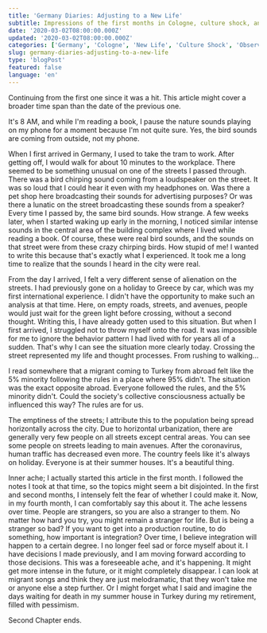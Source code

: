 ```yaml
---
title: 'Germany Diaries: Adjusting to a New Life'
subtitle: Impressions of the first months in Cologne, culture shock, and new discoveries
date: '2020-03-02T08:00:00.000Z'
updated: '2020-03-02T08:00:00.000Z'
categories: ['Germany', 'Cologne', 'New Life', 'Culture Shock', 'Observations']
slug: germany-diaries-adjusting-to-a-new-life
type: 'blogPost'
featured: false
language: 'en'
---
```


Continuing from the first one since it was a hit. This article might cover a broader time span than the date of the previous one.

It's 8 AM, and while I'm reading a book, I pause the nature sounds playing on my phone for a moment because I'm not quite sure. Yes, the bird sounds are coming from outside, not my phone.

When I first arrived in Germany, I used to take the tram to work. After getting off, I would walk for about 10 minutes to the workplace. There seemed to be something unusual on one of the streets I passed through. There was a bird chirping sound coming from a loudspeaker on the street. It was so loud that I could hear it even with my headphones on. Was there a pet shop here broadcasting their sounds for advertising purposes? Or was there a lunatic on the street broadcasting these sounds from a speaker? Every time I passed by, the same bird sounds. How strange. A few weeks later, when I started waking up early in the morning, I noticed similar intense sounds in the central area of the building complex where I lived while reading a book. Of course, these were real bird sounds, and the sounds on that street were from these crazy chirping birds. How stupid of me! I wanted to write this because that's exactly what I experienced. It took me a long time to realize that the sounds I heard in the city were real.

From the day I arrived, I felt a very different sense of alienation on the streets. I had previously gone on a holiday to Greece by car, which was my first international experience. I didn't have the opportunity to make such an analysis at that time. Here, on empty roads, streets, and avenues, people would just wait for the green light before crossing, without a second thought. Writing this, I have already gotten used to this situation. But when I first arrived, I struggled not to throw myself onto the road. It was impossible for me to ignore the behavior pattern I had lived with for years all of a sudden. That's why I can see the situation more clearly today. Crossing the street represented my life and thought processes. From rushing to walking...

I read somewhere that a migrant coming to Turkey from abroad felt like the 5% minority following the rules in a place where 95% didn't. The situation was the exact opposite abroad. Everyone followed the rules, and the 5% minority didn't. Could the society's collective consciousness actually be influenced this way? The rules are for us.

The emptiness of the streets; I attribute this to the population being spread horizontally across the city. Due to horizontal urbanization, there are generally very few people on all streets except central areas. You can see some people on streets leading to main avenues. After the coronavirus, human traffic has decreased even more. The country feels like it's always on holiday. Everyone is at their summer houses. It's a beautiful thing.

Inner ache; I actually started this article in the first month. I followed the notes I took at that time, so the topics might seem a bit disjointed. In the first and second months, I intensely felt the fear of whether I could make it. Now, in my fourth month, I can comfortably say this about it. The ache lessens over time. People are strangers, so you are also a stranger to them. No matter how hard you try, you might remain a stranger for life. But is being a stranger so bad? If you want to get into a production routine, to do something, how important is integration? Over time, I believe integration will happen to a certain degree. I no longer feel sad or force myself about it. I have decisions I made previously, and I am moving forward according to those decisions. This was a foreseeable ache, and it's happening. It might get more intense in the future, or it might completely disappear. I can look at migrant songs and think they are just melodramatic, that they won't take me or anyone else a step further. Or I might forget what I said and imagine the days waiting for death in my summer house in Turkey during my retirement, filled with pessimism.

Second Chapter ends.